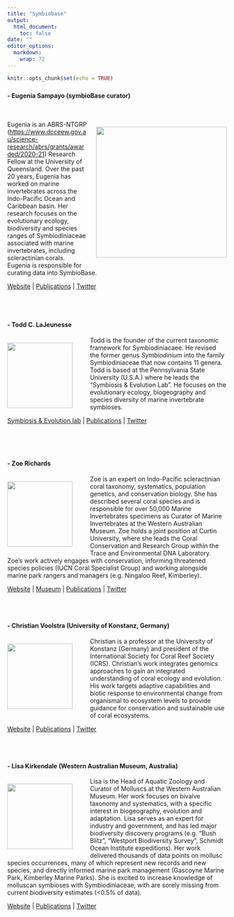 ```yaml
---
title: "Symbiobase"
output: 
  html_document:
    toc: false
date: ""
editor_options: 
  markdown: 
    wrap: 72
---
```


```r
knitr::opts_chunk$set(echo = TRUE)
```

```{=html}
<style>
  h1.title {
    display: none;
  }
  .left-align {
    float: left;
    margin-right: 40px; 
    margin-bottom: 0px; 
  }
  .right-align {
    float: right;
    margin-left: 20px; 
  }
  .main-container {
    max-width: 800px; /* Adjust the width as needed */
    margin: 0 auto;   /* Center the content */
  }
</style>
```
### 

#### - Eugenia Sampayo (symbioBase curator)

<br>

::: right-align
<img src="images/esampayo.jpg" width="300"/>
:::

Eugenia is an ABRS-NTGRP
(<https://www.dcceew.gov.au/science-research/abrs/grants/awarded/2020-21>)
Research Fellow at the University of Queensland. Over the past 20 years,
Eugenia has worked on marine invertebrates across the Indo-Pacific Ocean
and Caribbean basin. Her research focuses on the evolutionary ecology,
biodiversity and species ranges of Symbiodiniaceae associated with
marine invertebrates, including scleractinian corals. Eugenia is
responsible for curating data into SymbioBase.

[Website](https://environment.uq.edu.au/profile/21680/eugenia-nijgh-de-sampayo-garrido)
\|
[Publications](https://scholar.google.com.au/citations?hl=en&user=xhPRwuQAAAAJ%3E)
\| [Twitter](https://x.com/eugeniasampayo)

<br> <br>

### 

#### - Todd C. LaJeunesse

::: left-align
<img src="https://ecos-appdev-production.s3.amazonaws.com/science_site/s3fs-public/styles/f_story_image/public/2019-07/t._lajuenesse.jpg?h=49687038&amp;itok=bbBH_00U" width="150"/>
:::

Todd is the founder of the current taxonomic framework for
Symbiodiniacaee. He revised the former genus *Symbiodinium* into the
family Symbiodiniaceae that now contains 11 genera. Todd is based at the
Pennsylvania State University (U.S.A.) where he leads the "Symbiosis &
Evolution Lab". He focuses on the evolutionary ecology, biogeography and
species diversity of marine invertebrate symbioses.

[Symbiosis & Evolution
lab](https://symbiosisecoevo.weebly.com/people.html) \|
[Publications](https://scholar.google.com.au/citations?hl=en&user=HsWW4tsAAAAJ%3E)
\| [Twitter](https://x.com/symbiodiniaceae)

<br>

<br>

#### - Zoe Richards

::: left-align
<img src="https://www.witwa.org.au/wp-content/uploads/2020/09/Zoe-Richards-400x400.jpg" width="150"/>
:::

Zoe is an expert on Indo-Pacific scleractinian coral taxonomy,
systematics, population genetics, and conservation biology. She has
described several coral species and is responsible for over 50,000
Marine Invertebrates specimens as Curator of Marine Invertebrates at the
Western Australian Museum. Zoe holds a joint position at Curtin
University, where she leads the Coral Conservation and Research Group
within the Trace and Environmental DNA Laboratory. Zoe's work actively
engages with conservation, informing threatened species policies (IUCN
Coral Specialist Group) and working alongside marine park rangers and
managers (e.g. Ningaloo Reef, Kimberley).

[Website](https://staffportal.curtin.edu.au/staff/profile/view/zoe-richards-e072e458/)
\|
[Museum](https://museum.wa.gov.au/research/departments/aquatic-zoology/aquatic-zoology-curators-and-contacts/zoe-richards)
\|
[Publications](https://scholar.google.com.au/citations?hl=en&user=553I6WEAAAAJ)
\| [Twitter](https://x.com/ZoeR_Coral)

<br> <br>

#### - Christian Voolstra (University of Konstanz, Germany)

::: left-align
<img src="https://www.campus.uni-konstanz.de/sites/unikn/files/styles/round/public/field/zitat/Christian%20Voolstra.jpg" width="150"/>
:::

Christian is a professor at the University of Konstanz (Germany) and
president of the International Society for Coral Reef Society (ICRS).
Christian's work integrates genomics approaches to gain an integrated
understanding of coral ecology and evolution. His work targets adaptive
capabilities and biotic response to environmental change from organismal
to ecosystem levels to provide guidance for conservation and sustainable
use of coral ecosystems.

[Website](https://www.biologie.uni-konstanz.de/voolstra/) \|
[Publications](https://scholar.google.com.au/citations?hl=en&user=wg421oQAAAAJ)
\| [Twitter](https://x.com/reefgenomics)

<br> <br>

#### - Lisa Kirkendale (Western Australian Museum, Australia)

::: left-align
<img src="https://www.witwa.org.au/wp-content/uploads/2020/09/Lisa-Kirkendale-400x400.jpg" width="150"/>
:::

Lisa is the Head of Aquatic Zoology and Curator of Molluscs at the
Western Australian Museum. Her work focuses on bivalve taxonomy and
systematics, with a specific interest in biogeography, evolution and
adaptation. Lisa serves as an expert for industry and government, and
has led major biodiversity discovery programs (e.g. "Bush Blitz",
"Westport Biodiversity Survey", Schmidt Ocean Institute expeditions).
Her work delivered thousands of data points on mollusc species
occurrences, many of which represent new records and new species, and
directly informed marine park management (Gascoyne Marine Park,
Kimberley Marine Parks). She is excited to increase knowledge of
molluscan symbioses with Symbiodiniaceae, with are sorely missing from
current biodiversity estimates (\<0.5% of data).

[Website](https://museum.wa.gov.au/research/departments/aquatic-zoology/aquatic-zoology-curators-and-contacts/lisa-kirkendale%3E)
\|
[Publications](https://scholar.google.com.au/citations?hl=en&user=4VKne04AAAAJ%3E)
\| [Twitter](https://x.com/KirkendaleLisa%3E)

<br> <br>
